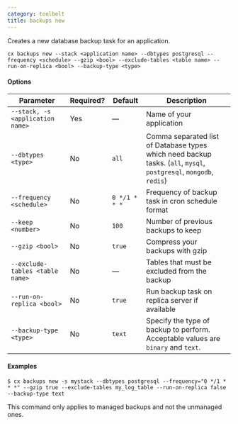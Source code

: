 ```yaml
---
category: toolbelt
title: backups new
---
```


Creates a new database backup task for an application.

```shell
cx backups new --stack <application name> --dbtypes postgresql --frequency <schedule> --gzip <bool> --exclude-tables <table name> --run-on-replica <bool> --backup-type <type>
```

#### Options

| Parameter | Required? | Default | Description |
|  ---  |  ---  |  ---  |  ---  |
| `--stack, -s <application name>` | Yes | — | Name of your application |
| `--dbtypes <type>` | No | `all` | Comma separated list of Database types which need backup tasks. (`all`, `mysql`, `postgresql`, `mongodb`, `redis`) |
| `--frequency <schedule>` | No | `0 */1 * * *` | Frequency of backup task in cron schedule format |
| `--keep <number>` | No | `100` | Number of previous backups to keep |
| `--gzip <bool>` | No | `true` | Compress your backups with gzip |
| `--exclude-tables <table name>` | No | — | Tables that must be excluded from the backup |
| `--run-on-replica <bool>` | No | `true` | Run backup task on replica server if available |
| `--backup-type <type>` | No | `text` | Specify the type of backup to perform. Acceptable values are `binary` and `text`. |

#### Examples

```shell
$ cx backups new -s mystack	--dbtypes postgresql --frequency="0 */1 * * *" --gzip true --exclude-tables my_log_table --run-on-replica false --backup-type text
```

<Callout type="info" title="Managed backups only">
This command only applies to managed backups and not the unmanaged ones.
</Callout>
